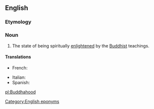 ==English==

===Etymology===
{{suffix|Buddha|hood|lang=en}}

===Noun===
{{en-noun|-}}

# The state of being spiritually [[enlightened]] by the [[Buddhist]] teachings.

====Translations====
{{trans-top|state of being enlightened by the Buddhist teachings}}

* French: {{t+|fr|bouddhéité}}

{{trans-mid}}
* Italian: {{t|it|buddhità}}
* Spanish: {{t|es|budeidad}}
{{trans-bottom}}

[[Category:English eponyms]]
[[pl:Buddhahood]]